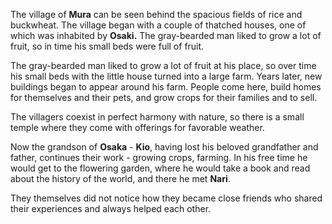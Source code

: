 The village of **Mura** can be seen behind the spacious fields of rice and buckwheat. The village began with a couple of thatched houses, one of which was inhabited by **Osaki.** The gray-bearded man liked to grow a lot of fruit, so in time his small beds were full of fruit.

The gray-bearded man liked to grow a lot of fruit at his place, so over time his small beds with the little house turned into a large farm. Years later, new buildings began to appear around his farm. People come here, build homes for themselves and their pets, and grow crops for their families and to sell.

The villagers coexist in perfect harmony with nature, so there is a small temple where they come with offerings for favorable weather.

Now the grandson of **Osaka** - **Kio**, having lost his beloved grandfather and father, continues their work - growing crops, farming. In his free time he would get to the flowering garden, where he would take a book and read about the history of the world, and there he met **Nari**.

They themselves did not notice how they became close friends who shared their experiences and always helped each other.